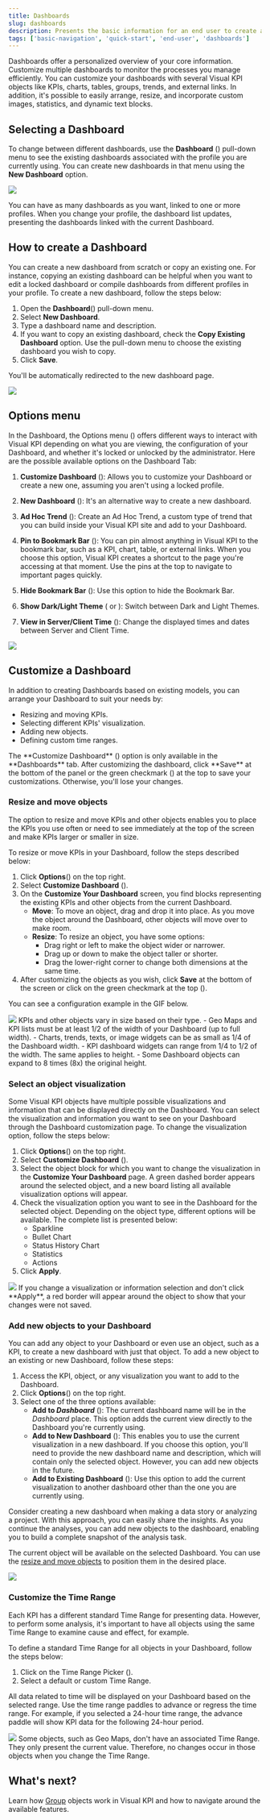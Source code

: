 ```yaml
---
title: Dashboards
slug: dashboards
description: Presents the basic information for an end user to create and edit dashboards in Transpara's Visual KPIs software.
tags: ['basic-navigation', 'quick-start', 'end-user', 'dashboards']
---
```



Dashboards offer a personalized overview of your core information. Customize multiple dashboards to monitor the processes you manage efficiently. You can customize your dashboards with several Visual KPI objects like KPIs, charts, tables, groups, trends, and external links. In addition, it's possible to easily arrange, resize, and incorporate custom images, statistics, and dynamic text blocks.

## Selecting a Dashboard

To change between different dashboards, use the **Dashboard** (<SvgFont icon="10"/>) pull-down menu to see the existing dashboards associated with the profile you are currently using. You can create new dashboards in that menu using the **New Dashboard** option.

<Image src="media/end-user/basic-navigation/dashboards/dropdown-menu.png"/>

You can have as many dashboards as you want, linked to one or more profiles. When you change your profile, the dashboard list updates, presenting the dashboards linked with the current Dashboard.

## How to create a Dashboard 

You can create a new dashboard from scratch or copy an existing one. For instance, copying an existing dashboard can be helpful when you want to edit a locked dashboard or compile dashboards from different profiles in your profile. To create a new dashboard, follow the steps below:

1. Open the **Dashboard**(<SvgFont icon="10"/>) pull-down menu.
2. Select **New Dashboard**.
3. Type a dashboard name and description.
4. If you want to copy an existing dashboard, check the **Copy Existing Dashboard** option. Use the pull-down menu to choose the existing dashboard you wish to copy.
5. Click **Save**.

You'll be automatically redirected to the new dashboard page.

<Image src="media/end-user/basic-navigation/dashboards/create-dashboard.gif"/>

## Options menu

In the Dashboard, the Options menu (<SvgFont icon="188"/>) offers different ways to interact with Visual KPI depending on what you are viewing, the configuration of your Dashboard, and whether it's locked or unlocked by the administrator. Here are the possible available options on the Dashboard Tab:

1. **Customize Dashboard** (<SvgFont icon="260"/>): Allows you to customize your Dashboard or create a new one, assuming you aren't using a locked profile.

2. **New Dashboard** (<SvgFont icon="10"/>): It's an alternative way to create a new dashboard.

3. **Ad Hoc Trend** (<SvgFont icon="165"/>): Create an Ad Hoc Trend, a custom type of trend that you can build inside your Visual KPI site and add to your Dashboard.

4. **Pin to Bookmark Bar** (<SvgFont icon="120"/>): You can pin almost anything in Visual KPI to the bookmark bar, such as a KPI, chart, table, or external links. When you choose this option, Visual KPI creates a shortcut to the page you're accessing at that moment. Use the pins at the top to navigate to important pages quickly.

5. **Hide Bookmark Bar** (<SvgFont icon="109"/>): Use this option to hide the Bookmark Bar.

6. **Show Dark/Light Theme** (<SvgFont icon="68"/> or <SvgFont icon="80"/>): Switch between Dark and Light Themes.

7. **View in Server/Client Time** (<SvgFont icon="52"/>): Change the displayed times and dates between Server and Client Time.

<Image src="media/end-user/basic-navigation/dashboards/menu-options.png"/>

## Customize a Dashboard

In addition to creating Dashboards based on existing models, you can arrange your Dashboard to suit your needs by:

- Resizing and moving KPIs.
- Selecting different KPIs' visualization.
- Adding new objects.
- Defining custom time ranges.

<Callout type="info" title="Access to the Dashboard Customization">
The **Customize Dashboard** (<SvgFont icon="260"/>) option is only available in the **Dashboards** tab.
</Callout>

<Callout type="success" title="Save your changes">
After customizing the dashboard, click **Save** at the bottom of the panel or the green checkmark (<SvgFont icon="190"/>) at the top to save your customizations. Otherwise, you'll lose your changes.
</Callout>

### Resize and move objects

The option to resize and move KPIs and other objects enables you to place the KPIs you use often or need to see immediately at the top of the screen and make KPIs larger or smaller in size.

To resize or move KPIs in your Dashboard, follow the steps described below:

1. Click **Options**(<SvgFont icon="188"/>) on the top right.
2. Select **Customize Dashboard** (<SvgFont icon="260"/>).
3. On the **Customize Your Dashboard** screen, you find blocks representing the existing KPIs and other objects from the current Dashboard.
    - **Move**: To move an object, drag and drop it into place. As you move the object around the Dashboard, other objects will move over to make room.
    - **Resize**: To resize an object, you have some options:
      - Drag right or left to make the object wider or narrower.
      - Drag up or down to make the object taller or shorter.
      - Drag the lower-right corner to change both dimensions at the same time.
4. After customizing the objects as you wish, click **Save** at the bottom of the screen or click on the green checkmark at the top (<SvgFont icon="190"/>).

You can see a configuration example in the GIF below.

<Image src="media/end-user/basic-navigation/dashboards/resize-move-kpi.gif"/>

<Callout type="info" title="KPIs and other Object sizes">
KPIs and other objects vary in size based on their type.
- Geo Maps and KPI lists must be at least 1/2 of the width of your Dashboard (up to full width).
- Charts, trends, texts, or image widgets can be as small as 1/4 of the Dashboard width.
- KPI dashboard widgets can range from 1/4 to 1/2 of the width. The same applies to height.
- Some Dashboard objects can expand to 8 times (8x) the original height.
</Callout>

### Select an object visualization 

Some Visual KPI objects have multiple possible visualizations and information that can be displayed directly on the Dashboard. You can select the visualization and information you want to see on your Dashboard through the Dashboard customization page. To change the visualization option, follow the steps below:

1. Click **Options**(<SvgFont icon="188"/>) on the top right.
2. Select **Customize Dashboard** (<SvgFont icon="260"/>).
3. Select the object block for which you want to change the visualization in the **Customize Your Dashboard** page. A green dashed border appears around the selected object, and a new board listing all available visualization options will appear.
4. Check the visualization option you want to see in the Dashboard for the selected object. Depending on the object type, different options will be available. The complete list is presented below:
    - Sparkline
    - Bullet Chart
    - Status History Chart
    - Statistics 
    - Actions
5. Click **Apply**.

<Image src="media/end-user/basic-navigation/dashboards/kpi-visualization.png"/>

<Callout type="danger" title="Not Saved Changes">
If you change a visualization or information selection and don't click **Apply**, a red border will appear around the object to show that your changes were not saved.
</Callout>

### Add new objects to your Dashboard

You can add any object to your Dashboard or even use an object, such as a KPI, to create a new dashboard with just that object. To add a new object to an existing or new Dashboard, follow these steps:

1. Access the KPI, object, or any visualization you want to add to the Dashboard.
2. Click **Options**(<SvgFont icon="188"/>) on the top right.
3. Select one of the three options available:
   - **Add to *Dashboard*** (<SvgFont icon="115"/>): The current dashboard name will be in the *Dashboard* place. This option adds the current view directly to the Dashboard you're currently using.
   - **Add to New Dashboard** (<SvgFont icon="115"/>): This enables you to use the current visualization in a new dashboard. If you choose this option, you'll need to provide the new dashboard name and description, which will contain only the selected object. However, you can add new objects in the future.
   - **Add to Existing Dashboard** (<SvgFont icon="115"/>): Use this option to add the current visualization to another dashboard other than the one you are currently using.

<Callout type="success" title="Add to New Dashboard">
Consider creating a new dashboard when making a data story or analyzing a project. With this approach, you can easily share the insights. As you continue the analyses, you can add new objects to the dashboard, enabling you to build a complete snapshot of the analysis task.
</Callout>

The current object will be available on the selected Dashboard. You can use the [resize and move objects](dashboards#resize-and-move-objects) to position them in the desired place.

<Image src="media/end-user/basic-navigation/dashboards/add-to-dashboard.gif"/>

### Customize the Time Range 

Each KPI has a different standard Time Range for presenting data. However, to perform some analysis, it's important to have all objects using the same Time Range to examine cause and effect, for example.

To define a standard Time Range for all objects in your Dashboard, follow the steps below:

1. Click on the Time Range Picker (<SvgFont icon="244"/>).
2. Select a default or custom Time Range.

All data related to time will be displayed on your Dashboard based on the selected range. Use the time range paddles to advance or regress the time range. For example, if you selected a 24-hour time range, the advance paddle will show KPI data for the following 24-hour period.

<Image src="media/end-user/basic-navigation/dashboards/dashboard-time-range.gif"/>

<Callout type="info" title="Some objects aren't based on Time Ranges">
Some objects, such as Geo Maps, don't have an associated Time Range. They only present the current value. Therefore, no changes occur in those objects when you change the Time Range.
</Callout>

## What's next?
Learn how [Group](groups) objects work in Visual KPI and how to navigate around the available features.